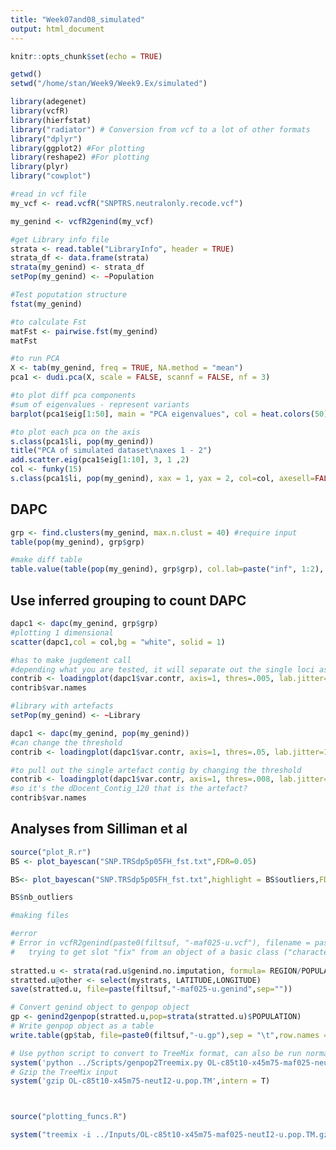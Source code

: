 ```yaml
---
title: "Week07and08_simulated"
output: html_document
---
```


```r
knitr::opts_chunk$set(echo = TRUE)
```

```r
getwd()
setwd("/home/stan/Week9/Week9.Ex/simulated")
```

```r
library(adegenet)
library(vcfR)
library(hierfstat)
library("radiator") # Conversion from vcf to a lot of other formats
library("dplyr")
library(ggplot2) #For plotting
library(reshape2) #For plotting
library(plyr)
library("cowplot")
```

```r
#read in vcf file
my_vcf <- read.vcfR("SNPTRS.neutralonly.recode.vcf")

my_genind <- vcfR2genind(my_vcf)

#get Library info file
strata <- read.table("LibraryInfo", header = TRUE)
strata_df <- data.frame(strata)
strata(my_genind) <- strata_df
setPop(my_genind) <- ~Population

#Test poputation structure
fstat(my_genind)

#to calculate Fst
matFst <- pairwise.fst(my_genind)
matFst

#to run PCA
X <- tab(my_genind, freq = TRUE, NA.method = "mean")
pca1 <- dudi.pca(X, scale = FALSE, scannf = FALSE, nf = 3)

#to plot diff pca components
#sum of eigenvalues - represent variants
barplot(pca1$eig[1:50], main = "PCA eigenvalues", col = heat.colors(50))

#to plot each pca on the axis
s.class(pca1$li, pop(my_genind))
title("PCA of simulated dataset\naxes 1 - 2")
add.scatter.eig(pca1$eig[1:10], 3, 1 ,2)
col <- funky(15) 
s.class(pca1$li, pop(my_genind), xax = 1, yax = 2, col=col, axesell=FALSE, cstar=0, cpoint=3, grid = FALSE)
```

## DAPC
```r
grp <- find.clusters(my_genind, max.n.clust = 40) #require input
table(pop(my_genind), grp$grp)

#make diff table
table.value(table(pop(my_genind), grp$grp), col.lab=paste("inf", 1:2), row.lab=paste("ori", 1:4))
```

## Use inferred grouping to count DAPC
```r
dapc1 <- dapc(my_genind, grp$grp)
#plotting 1 dimensional 
scatter(dapc1,col = col,bg = "white", solid = 1)
```

```r
#has to make jugdement call
#depending what you are tested, it will separate out the single loci as in which loci is contributed to the pattern
contrib <- loadingplot(dapc1$var.contr, axis=1, thres=.005, lab.jitter=1)
contrib$var.names
```

```r
#library with artefacts
setPop(my_genind) <- ~Library

dapc1 <- dapc(my_genind, pop(my_genind))
#can change the threshold
contrib <- loadingplot(dapc1$var.contr, axis=1, thres=.05, lab.jitter=1)
```

```r
#to pull out the single artefact contig by changing the threshold
contrib <- loadingplot(dapc1$var.contr, axis=1, thres=.008, lab.jitter=1)
#so it's the dDocent_Contig_120 that is the artefact?
contrib$var.names
```


## Analyses from Silliman et al
```r
source("plot_R.r")
BS <- plot_bayescan("SNP.TRSdp5p05FH_fst.txt",FDR=0.05)

BS<- plot_bayescan("SNP.TRSdp5p05FH_fst.txt",highlight = BS$outliers,FDR=0.05)

BS$nb_outliers
```

```r
#making files

#error
# Error in vcfR2genind(paste0(filtsuf, "-maf025-u.vcf"), filename = paste0(filtsuf,  : 
#   trying to get slot "fix" from an object of a basic class ("character") with no slots
  
stratted.u <- strata(rad.u$genind.no.imputation, formula= REGION/POPULATION/LOCATION, combine = TRUE,just.strats)
stratted.u@other <- select(mystrats, LATITUDE,LONGITUDE)
save(stratted.u, file=paste(filtsuf,"-maf025-u.genind",sep=""))

# Convert genind object to genpop object
gp <- genind2genpop(stratted.u,pop=strata(stratted.u)$POPULATION)
# Write genpop object as a table
write.table(gp$tab, file=paste0(filtsuf,"-u.gp"),sep = "\t",row.names = T,col.names = T,quote = F )

# Use python script to convert to TreeMix format, can also be run normally in Terminal
system('python ../Scripts/genpop2Treemix.py OL-c85t10-x45m75-maf025-neutI2-u.gp OL-c85t10-x45m75-neutI2-u.pop.TM')
# Gzip the TreeMix input
system('gzip OL-c85t10-x45m75-neutI2-u.pop.TM',intern = T)



source("plotting_funcs.R")

system("treemix -i ../Inputs/OL-c85t10-x45m75-maf025-neutI2-u.pop.TM.gz -o OL-c85t10m45x75n_unrooted > out")

```
